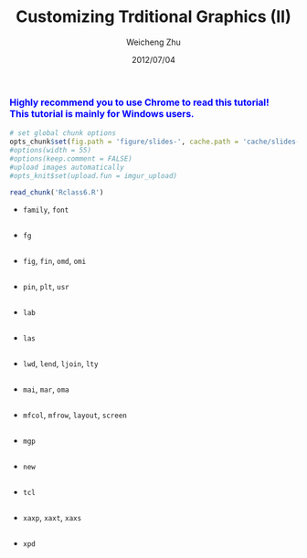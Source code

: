 % Customizing Trditional Graphics (II)
% Weicheng Zhu
% 2012/07/04

  <font size = 3 color = "blue">Highly recommend you to use Chrome to read this tutorial! <br /> This tutorial is mainly for Windows users.</font>
-----------------------------------------------------------------------
```{r setup, include=FALSE}
# set global chunk options
opts_chunk$set(fig.path = 'figure/slides-', cache.path = 'cache/slides-', cache = TRUE)
#options(width = 55)
#options(keep.comment = FALSE) 
#upload images automatically
#opts_knit$set(upload.fun = imgur_upload)
```

```{r code-ext, include = FALSE, cache = FALSE}
read_chunk('Rclass6.R')
```

- `family`, `font`

```{r family-font, eval=FALSE}

```

- `fg`

```{r fg, eval = FALSE}

```

- `fig`, `fin`, `omd`, `omi`

```{r fig-fin-omd-omi, eval = FALSE}

```


- `pin`, `plt`, `usr`

```{r pin-plt-usr, eval = FALSE}

```

- `lab`

```{r lab, eval = FALSE}

```

- `las`

```{r las, eval = FALSE}

```

- `lwd`, `lend`, `ljoin`, `lty`

```{r line-related, eval = FALSE}

```

- `mai`, `mar`, `oma`

```{r mai-mar-oma, eval = FALSE}

```

- `mfcol`, `mfrow`, `layout`, `screen`

```{r layout, eval = FALSE}

```

- `mgp`

```{r mgp, eval = FALSE}

```

- `new`

```{r new, eval = FALSE}

```

- `tcl`

```{r tcl, eval = FALSE}

```

- `xaxp`, `xaxt`, `xaxs`

```{r xaxp-xaxt-xaxs, eval = FALSE}

```

- `xpd`

```{r xpd, eval=FALSE}

```



